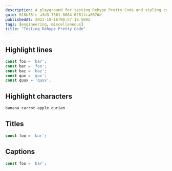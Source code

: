 ```yaml
---
description: A playground for testing Rehype Pretty Code and styling code blocks.
guid: 018b35fc-a3d3-7561-8084-6281fca807dd
publishedAt: 2023-10-16T00:57:18.569Z
tags: [engineering, miscellaneous]
title: "Testing Rehype Pretty Code"
---
```


## Highlight lines

```js {1-3,4}
const foo = 'bar';
const bar = 'foo';
const baz = 'baz';
const qux = 'qux';
const quux = 'quux';
```

## Highlight characters

```js /carrot/ /apple/
banana carrot apple durian
```

## Titles

```js title="Foo"
const foo = 'bar';
```

## Captions

```js caption="Foo"
const foo = 'bar';
```